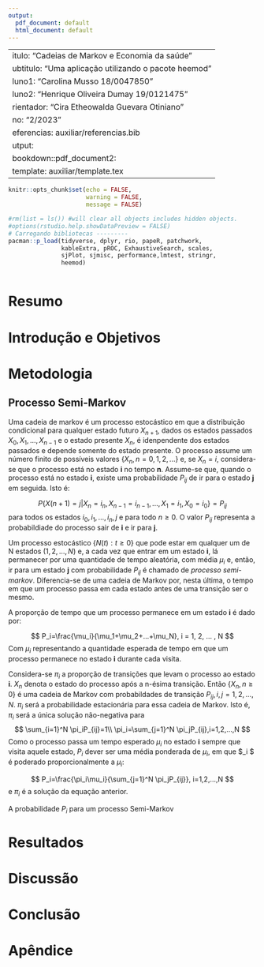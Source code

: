 ```yaml
---
output:
  pdf_document: default
  html_document: default
---
```

 ---
titulo: "Cadeias de Markov e Economia da saúde"
subtitulo: "Uma aplicação utilizando o pacote heemod"
aluno1:  "Carolina Musso 18/0047850"
aluno2: "Henrique Oliveira Dumay 19/0121475"
orientador: "Cira Etheowalda Guevara Otiniano"
ano: "2/2023"
referencias: auxiliar/referencias.bib
output: 
  bookdown::pdf_document2:
    template: auxiliar/template.tex
---

```r
knitr::opts_chunk$set(echo = FALSE, 
                      warning = FALSE,
                      message = FALSE)
```

```r

#rm(list = ls()) #will clear all objects includes hidden objects.
#options(rstudio.help.showDataPreview = FALSE)
# Carregando bibliotecas ---------
pacman::p_load(tidyverse, dplyr, rio, papeR, patchwork, 
               kableExtra, pROC, ExhaustiveSearch, scales,
               sjPlot, sjmisc, performance,lmtest, stringr,
               heemod)



```

\newpage

# Resumo


# Introdução e Objetivos


# Metodologia

## Processo Semi-Markov 

Uma cadeia de markov é um processo estocástico em que a distribuição condicional para qualquer estado futuro $X_{n+1}$, dados os estados passados $X_0, X_1,...,X_{n-1}$ e o estado presente $X_n$, é idenpendente dos estados passados e depende somente do estado presente. O processo assume um número finito de possíveis valores $\{X_n, n = 0, 1, 2,...\}$ e, se $X_n = i$, considera-se que o processo está no estado **i** no tempo **n**. Assume-se que, quando o processo está no estado **i**, existe uma probabilidade $P_{ij}$ de ir para o estado **j** em seguida. Isto é:

$$
P\{X(n+1)=j | X_n = i_n, X_{n-1}=i_{n-1}, ..., X_1=i_1, X_0=i_0\}=P_{ij}
$$
para todos os estados $i_0,i_1,...,i_{n},j$ e para todo $n \geq 0$. O valor $P_{ij}$ representa a probabildiade do processo sair de **i** e ir para **j**. 


Um processo estocástico $\{N(t): t \geq 0 \}$ que pode estar em qualquer um de N estados $(1, 2, ..., N)$ e, a cada vez que entrar em um estado **i**, lá permanecer por uma quantidade de tempo aleatória, com média $\mu_i$ e, então, ir para um estado **j** com probabilidade $P_{ij}$ é chamado de *processo semi-markov*. Diferencia-se de uma cadeia de Markov por, nesta última, o tempo em que um processo passa em cada estado antes de uma transição ser o mesmo. 

A proporção de tempo que um processo permanece em um estado **i** é dado por:

$$
P_i=\frac{\mu_i}{\mu_1+\mu_2+...+\mu_N}, i = 1, 2, ... , N
$$
Com $\mu_i$ representando a quantidade esperada de tempo em que um processo permanece no estado **i** durante cada visita. 

Considera-se $\pi_i$ a proporção de transições que levam o processo ao estado **i**. $X_n$ denota o estado do processo após a n-ésima transição. Então $\{X_n, n \geq 0\}$ é uma cadeia de Markov com probabildades de transição $P_{ij}, i,j = 1,2,...,N$. $\pi_i$ será a probabilidade estacionária para essa cadeia de Markov. Isto é, $\pi_i$ será a única solução não-negativa para
$$
\sum_{i=1}^N \pi_iP_{ij}=1\\
\pi_i=\sum_{j=1}^N \pi_jP_{ij},i=1,2,...,N 
$$
Como o processo passa um tempo esperado $\mu_i$ no estado **i** sempre que visita aquele estado, $P_i$ dever ser uma média ponderada de $\mu_i$, em que $\pi_i $ é poderado proporcionalmente a $\mu_i$:

$$
P_i=\frac{\pi_i\mu_i}{\sum_{j=1}^N \pi_jP_{ij}}, i=1,2,...,N
$$
e $\pi_i$ é a solução da equação anterior.

A probabilidade $P_i$ para um processo Semi-Markov 


# Resultados


# Discussão


# Conclusão




# Apêndice

```r
```



